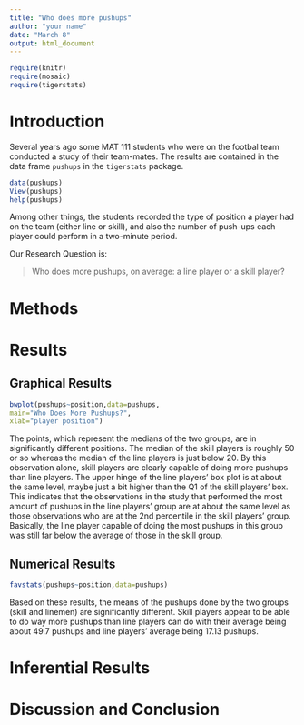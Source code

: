 ---
title: "Who does more pushups"
author: "your name"
date: "March 8"
output: html_document
---

```{r include=FALSE}
require(knitr)
require(mosaic)
require(tigerstats)
```
<!-- We recommend you use git branches -- create a separate branch for each major section i.e. Introduction, Methods, Results, Inferential Results, and Discussion and Conclusions - leave the YAML block untouched until the final merge where you put in your own name !-->

# Introduction

Several years ago some MAT 111 students who were on the footbal team conducted a study of their team-mates.  The results are contained in the data frame `pushups` in the `tigerstats` package.

```{r eval=FALSE}
data(pushups)
View(pushups)
help(pushups)
```

Among other things, the students recorded the type of position a player had on the team (either line or skill), and also the number of push-ups each player could perform in a two-minute period.


Our Research Question is:

  >Who does more pushups, on average: a line player or a skill player?


# Methods
<!--Decide on your methods:  use "variable analysis" or other appropriate descriptors.  Make sure to choose at least one graphical method and at least one numerical method.!-->






# Results
<!--You have both graphical and numerical methods, so you will have both graphical and numerical results to consider.!-->


## Graphical Results
<!--Your graph should have a good title, and axes should be labled as needed.  Discuss your graphical results, showing how they answer the research question.  Use specific features of the graph in your discussion.!-->
```{r}
bwplot(pushups~position,data=pushups,
main="Who Does More Pushups?",
xlab="player position")
```
  
   The points, which represent the medians of the two groups, are in significantly different positions. The median of the skill players is roughly 50 or so whereas the median of the line players is just below 20. By this observation alone, skill players are clearly capable of doing more pushups than line players. The upper hinge of the line players' box plot is at about the same level, maybe just a bit higher than the Q1 of the skill players' box. This indicates that the observations in the study that performed the most amount of pushups in the line players' group are at about the same level as those observations who are at the 2nd percentile in the skill players' group. Basically, the line player capable of doing the most pushups in this group was still far below the average of those in the skill group. 

## Numerical Results
<!--Numerical results go here. Use the numerical results to describe the patterns if any that exist in the data as focused toward the research question!-->
```{r}
favstats(pushups~position,data=pushups)
```
Based on these results, the means of the pushups done by the two groups (skill and linemen) are significantly different. Skill players appear to be able to do way more pushups than line players can do with their average being about 49.7 pushups and line players' average being 17.13 pushups. 

# Inferential Results
<!--State hypothesis clearly.  Make sure your discussion of the inferential test covers all the aspects that the test output produces, such as test statistic, p-value etc.  Make a decision about the null hypothesis, explain the assumptions on which the selected test/procedure was based, and why the chosen procedure satisfys the assumptions and is appropriate to answer the research question!-->


# Discussion and Conclusion
<!--State your overall conclusion.  This is also a good place to mention other Research Questions that came to mind as you were carrying out this study.!-->

